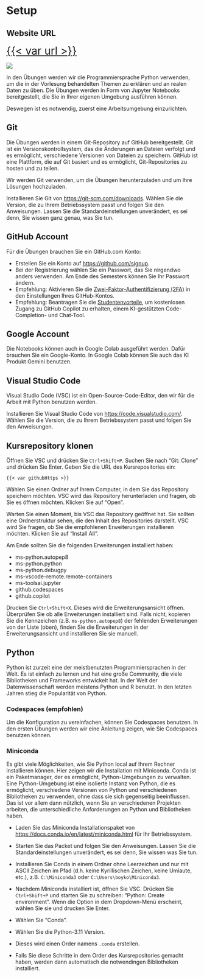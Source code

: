 # Setup {.unnumbered}

::: callout-note
## Website URL

[{{< var url >}}]({{< var url >}}){style="font-size:2em"}

![](figures/qr_code.png)
:::

In den Übungen werden wir die Programmiersprache Python verwenden, um die in der Vorlesung behandelten Themen zu erklären und an realen Daten zu üben. Die Übungen werden in Form von Jupyter Notebooks bereitgestellt, die Sie in Ihrer eigenen Umgebung ausführen können.

Deswegen ist es notwendig, zuerst eine Arbeitsumgebung einzurichten.

## Git

Die Übungen werden in einem Git-Repository auf GitHub bereitgestellt. Git ist ein Versionskontrollsystem, das die Änderungen an Dateien verfolgt und es ermöglicht, verschiedene Versionen von Dateien zu speichern. GitHub ist eine Plattform, die auf Git basiert und es ermöglicht, Git-Repositories zu hosten und zu teilen.

Wir werden Git verwenden, um die Übungen herunterzuladen und um Ihre Lösungen hochzuladen.

Installieren Sie Git von <https://git-scm.com/downloads>. Wählen Sie die Version, die zu Ihrem Betriebssystem passt und folgen Sie den Anweisungen. Lassen Sie die Standardeinstellungen unverändert, es sei denn, Sie wissen ganz genau, was Sie tun.

## GitHub Account

Für die Übungen brauchen Sie ein GitHub.com Konto:

-   Erstellen Sie ein Konto auf <https://github.com/signup>.
-   Bei der Registrierung wählen Sie ein Passwort, das Sie nirgendwo anders verwenden. Am Ende des Semesters können Sie Ihr Passwort ändern.
-   Empfehlung: Aktivieren Sie die [Zwei-Faktor-Authentifizierung (2FA)](https://docs.github.com/en/authentication/securing-your-account-with-two-factor-authentication-2fa/configuring-two-factor-authentication#configuring-two-factor-authentication-using-github-mobile) in den Einstellungen Ihres GitHub-Kontos.
-   Empfehlung: Beantragen Sie die [Studentenvorteile](https://education.github.com/discount_requests/application), um kostenlosen Zugang zu GitHub Copilot zu erhalten, einem KI-gestützten Code-Completion- und Chat-Tool.

## Google Account

Die Notebooks können auch in Google Colab ausgeführt werden. Dafür brauchen Sie ein Google-Konto. In Google Colab können Sie auch das KI Produkt Gemini benutzen.


## Visual Studio Code

Visual Studio Code (VSC) ist ein Open-Source-Code-Editor, den wir für die Arbeit mit Python benutzen werden.

Installieren Sie Visual Studio Code von <https://code.visualstudio.com/>. Wählen Sie die Version, die zu Ihrem Betriebssystem passt und folgen Sie den Anweisungen.

## Kursrepository klonen

Öffnen Sie VSC und drücken Sie `Ctrl+Shift+P`. Suchen Sie nach "Git: Clone" und drücken Sie Enter. Geben Sie die URL des Kursrepositories ein:

``` plaintext
{{< var githubHttps >}}
```

Wählen Sie einen Ordner auf Ihrem Computer, in dem Sie das Repository speichern möchten. VSC wird das Repository herunterladen und fragen, ob Sie es öffnen möchten. Klicken Sie auf "Open".

Warten Sie einen Moment, bis VSC das Repository geöffnet hat. Sie sollten eine Ordnerstruktur sehen, die den Inhalt des Repositories darstellt. VSC wird Sie fragen, ob Sie die empfohlenen Erweiterungen installieren möchten. Klicken Sie auf "Install All".

Am Ende sollten Sie die folgenden Erweiterungen installiert haben:

-   ms-python.autopep8
-   ms-python.python
-   ms-python.debugpy
-   ms-vscode-remote.remote-containers
-   ms-toolsai.jupyter
-   github.codespaces
-   github.copilot

Drucken Sie `Ctrl+Shift+X`. Dieses wird die Erweiterungsansicht öffnen. Überprüfen Sie ob alle Erweiterungen installiert sind. Falls nicht, kopieren Sie die Kennzeichen (z.B. `ms-python.autopep8`) der fehlenden Erweiterungen von der Liste (oben), finden Sie die Erweiterungen in der Erweiterungsansicht und installieren Sie sie manuell.

## Python

Python ist zurzeit eine der meistbenutzten Programmiersprachen in der Welt. Es ist einfach zu lernen und hat eine große Community, die viele Bibliotheken und Frameworks entwickelt hat. In der Welt der Datenwissenschaft werden meistens Python und R benutzt. In den letzten Jahren stieg die Popularität von Python.

### Codespaces (empfohlen)

Um die Konfiguration zu vereinfachen, können Sie Codespaces benutzen. In den ersten Übungen werden wir eine Anleitung zeigen, wie Sie Codespaces benutzen können.

### Miniconda

Es gibt viele Möglichkeiten, wie Sie Python local auf Ihrem Rechner installieren können. Hier zeigen wir die Installation mit Miniconda. Conda ist ein Paketmanager, der es ermöglicht, Python-Umgebungen zu verwalten. Eine Python-Umgebung ist eine isolierte Instanz von Python, die es ermöglicht, verschiedene Versionen von Python und verschiedenen Bibliotheken zu verwenden, ohne dass sie sich gegenseitig beeinflussen. Das ist vor allem dann nützlich, wenn Sie an verschiedenen Projekten arbeiten, die unterschiedliche Anforderungen an Python und Bibliotheken haben.

-   Laden Sie das Miniconda Installationspaket von <https://docs.conda.io/en/latest/miniconda.html> für Ihr Betriebssystem.

-   Starten Sie das Packet und folgen Sie den Anweisungen. Lassen Sie die Standardeinstellungen unverändert, es sei denn, Sie wissen was Sie tun.

-   Installieren Sie Conda in einem Ordner ohne Leerzeichen und nur mit ASCII Zeichen im Pfad (d.h. keine Kyrillischen Zeichen, keine Umlaute, etc.), z.B. `C:\Miniconda3` oder `C:\Users\boyko\Miniconda3`.

-   Nachdem Miniconda installiert ist, öffnen Sie VSC. Drücken Sie `Ctrl+Shift+P` und starten Sie zu schreiben: "Python: Create environment". Wenn die Option in dem Dropdown-Menü erscheint, wählen Sie sie und drucken Sie Enter.

-   Wählen Sie "Conda".

-   Wählen Sie die Python-3.11 Version.

-   Dieses wird einen Order namens `.conda` erstellen.

-   Falls Sie diese Schritte in dem Order des Kursrepositories gemacht haben, werden dann automatisch die notwendingen Bibliotheken installiert.
